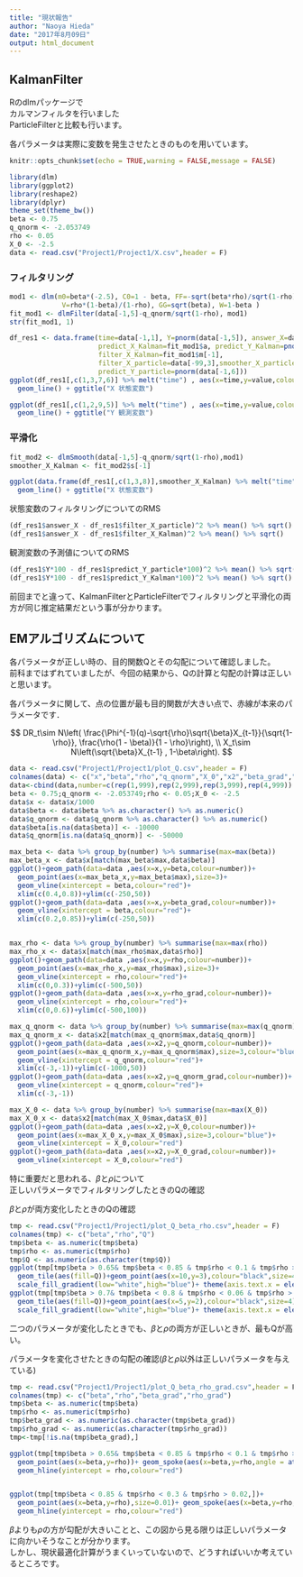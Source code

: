 ```yaml
---
title: "現状報告"
author: "Naoya Hieda"
date: "2017年8月09日"
output: html_document
---
```


## KalmanFilter
Rのdlmパッケージで  
カルマンフィルタを行いました  
ParticleFilterと比較も行います。

各パラメータは実際に変数を発生させたときのものを用いています。
```r
knitr::opts_chunk$set(echo = TRUE,warning = FALSE,message = FALSE)
```

```r
library(dlm)
library(ggplot2)
library(reshape2)
library(dplyr)
theme_set(theme_bw())
beta <- 0.75
q_qnorm <- -2.053749
rho <- 0.05
X_0 <- -2.5
data <- read.csv("Project1/Project1/X.csv",header = F)
```

### フィルタリング
```r
mod1 <- dlm(m0=beta*(-2.5), C0=1 - beta, FF=-sqrt(beta*rho)/sqrt(1-rho),
             V=rho*(1-beta)/(1-rho), GG=sqrt(beta), W=1-beta )
fit_mod1 <- dlmFilter(data[-1,5]-q_qnorm/sqrt(1-rho), mod1)
str(fit_mod1, 1)
```

```r
df_res1 <- data.frame(time=data[-1,1], Y=pnorm(data[-1,5]), answer_X=data[-99,2], 
                      predict_X_Kalman=fit_mod1$a, predict_Y_Kalman=pnorm(fit_mod1$f+ q_qnorm/sqrt(1-rho)),
                      filter_X_Kalman=fit_mod1$m[-1],
                      filter_X_particle=data[-99,3],smoother_X_particle=data[-99,4],
                      predict_Y_particle=pnorm(data[-1,6]))
ggplot(df_res1[,c(1,3,7,6)] %>% melt("time") , aes(x=time,y=value,colour=variable))+
  geom_line() + ggtitle("X 状態変数")

ggplot(df_res1[,c(1,2,9,5)] %>% melt("time") , aes(x=time,y=value,colour=variable))+
  geom_line() + ggtitle("Y 観測変数")
```

### 平滑化

```r
fit_mod2 <- dlmSmooth(data[-1,5]-q_qnorm/sqrt(1-rho),mod1)
smoother_X_Kalman <- fit_mod2$s[-1]
```

```r
ggplot(data.frame(df_res1[,c(1,3,8)],smoother_X_Kalman) %>% melt("time") , aes(x=time,y=value,colour=variable))+
  geom_line() + ggtitle("X 状態変数")
```

状態変数のフィルタリングについてのRMS
```r
(df_res1$answer_X - df_res1$filter_X_particle)^2 %>% mean() %>% sqrt()
(df_res1$answer_X - df_res1$filter_X_Kalman)^2 %>% mean() %>% sqrt()
```
観測変数の予測値についてのRMS
```r
(df_res1$Y*100 - df_res1$predict_Y_particle*100)^2 %>% mean() %>% sqrt()
(df_res1$Y*100 - df_res1$predict_Y_Kalman*100)^2 %>% mean() %>% sqrt()
```

前回までと違って、KalmanFilterとParticleFilterでフィルタリングと平滑化の両方が同じ推定結果だという事が分かります。


## EMアルゴリズムについて

各パラメータが正しい時の、目的関数Qとその勾配について確認しました。  
前科まではずれていましたが、今回の結果から、Qの計算と勾配の計算は正しいと思います。

各パラメータに関して、点の位置が最も目的関数が大きい点で、赤線が本来のパラメータです．　　

$$
DR_t\sim N\left( \frac{\Phi^{-1}(q)-\sqrt{\rho}\sqrt{\beta}X_{t-1}}{\sqrt{1-\rho}}, \frac{\rho(1 - \beta)}{1 - \rho}\right), \\
X_t\sim N\left(\sqrt{\beta}X_{t-1} , 1-\beta\right). 
$$

```r
data <- read.csv("Project1/Project1/plot_Q.csv",header = F)
colnames(data) <- c("x","beta","rho","q_qnorm","X_0","x2","beta_grad","rho_grad","q_qnorm_grad","X_0_grad")
data<-cbind(data,number=c(rep(1,999),rep(2,999),rep(3,999),rep(4,999)) %>% as.factor())
beta <- 0.75;q_qnorm <- -2.053749;rho <- 0.05;X_0 <- -2.5
data$x <- data$x/1000
data$beta <- data$beta %>% as.character() %>% as.numeric()
data$q_qnorm <- data$q_qnorm %>% as.character() %>% as.numeric()
data$beta[is.na(data$beta)] <- -10000
data$q_qnorm[is.na(data$q_qnorm)] <- -50000

max_beta <- data %>% group_by(number) %>% summarise(max=max(beta))
max_beta_x <- data$x[match(max_beta$max,data$beta)]
ggplot()+geom_path(data=data ,aes(x=x,y=beta,colour=number))+
  geom_point(aes(x=max_beta_x,y=max_beta$max),size=3)+
  geom_vline(xintercept = beta,colour="red")+
  xlim(c(0.4,0.8))+ylim(c(-250,50))
ggplot()+geom_path(data=data ,aes(x=x,y=beta_grad,colour=number))+
  geom_vline(xintercept = beta,colour="red")+
  xlim(c(0.2,0.85))+ylim(c(-250,50))


max_rho <- data %>% group_by(number) %>% summarise(max=max(rho))
max_rho_x <- data$x[match(max_rho$max,data$rho)]
ggplot()+geom_path(data=data ,aes(x=x,y=rho,colour=number))+
  geom_point(aes(x=max_rho_x,y=max_rho$max),size=3)+
  geom_vline(xintercept = rho,colour="red")+
  xlim(c(0,0.3))+ylim(c(-500,50))
ggplot()+geom_path(data=data ,aes(x=x,y=rho_grad,colour=number))+
  geom_vline(xintercept = rho,colour="red")+
  xlim(c(0,0.6))+ylim(c(-500,100))

max_q_qnorm <- data %>% group_by(number) %>% summarise(max=max(q_qnorm))
max_q_qnorm_x <- data$x2[match(max_q_qnorm$max,data$q_qnorm)]
ggplot()+geom_path(data=data ,aes(x=x2,y=q_qnorm,colour=number))+
  geom_point(aes(x=max_q_qnorm_x,y=max_q_qnorm$max),size=3,colour="blue")+
  geom_vline(xintercept = q_qnorm,colour="red")+
  xlim(c(-3,-1))+ylim(c(-1000,50))
ggplot()+geom_path(data=data ,aes(x=x2,y=q_qnorm_grad,colour=number))+
  geom_vline(xintercept = q_qnorm,colour="red")+
  xlim(c(-3,-1))

max_X_0 <- data %>% group_by(number) %>% summarise(max=max(X_0))
max_X_0_x <- data$x2[match(max_X_0$max,data$X_0)]
ggplot()+geom_path(data=data ,aes(x=x2,y=X_0,colour=number))+
  geom_point(aes(x=max_X_0_x,y=max_X_0$max),size=3,colour="blue")+
  geom_vline(xintercept = X_0,colour="red")
ggplot()+geom_path(data=data ,aes(x=x2,y=X_0_grad,colour=number))+
  geom_vline(xintercept = X_0,colour="red")
```


特に重要だと思われる、$\beta$と$\rho$について  
正しいパラメータでフィルタリングしたときのQの確認  

$\beta$と$\rho$が両方変化したときのQの確認  
```r
tmp <- read.csv("Project1/Project1/plot_Q_beta_rho.csv",header = F)
colnames(tmp) <- c("beta","rho","Q")
tmp$beta <- as.numeric(tmp$beta)
tmp$rho <- as.numeric(tmp$rho)
tmp$Q <- as.numeric(as.character(tmp$Q))
ggplot(tmp[tmp$beta > 0.65& tmp$beta < 0.85 & tmp$rho < 0.1 & tmp$rho > 0.02,],aes(as.factor(beta),as.factor(rho)))+
  geom_tile(aes(fill=Q))+geom_point(aes(x=10,y=3),colour="black",size=4)+
  scale_fill_gradient(low="white",high="blue")+ theme(axis.text.x = element_text(angle = 90, hjust = 1))
ggplot(tmp[tmp$beta > 0.7& tmp$beta < 0.8 & tmp$rho < 0.06 & tmp$rho > 0.03,],aes(as.factor(beta),as.factor(rho)))+
  geom_tile(aes(fill=Q))+geom_point(aes(x=5,y=2),colour="black",size=4)+
  scale_fill_gradient(low="white",high="blue")+ theme(axis.text.x = element_text(angle = 90, hjust = 1))
```
二つのパラメータが変化したときでも、$\beta$と$\rho$の両方が正しいときが、最もQが高い。


パラメータを変化させたときの勾配の確認($\beta$と$\rho$以外は正しいパラメータを与えている)
```r
tmp <- read.csv("Project1/Project1/plot_Q_beta_rho_grad.csv",header = F)
colnames(tmp) <- c("beta","rho","beta_grad","rho_grad")
tmp$beta <- as.numeric(tmp$beta)
tmp$rho <- as.numeric(tmp$rho)
tmp$beta_grad <- as.numeric(as.character(tmp$beta_grad))
tmp$rho_grad <- as.numeric(as.character(tmp$rho_grad))
tmp<-tmp[!is.na(tmp$beta_grad),]

ggplot(tmp[tmp$beta > 0.65& tmp$beta < 0.85 & tmp$rho < 0.1 & tmp$rho > 0.02,])+
  geom_point(aes(x=beta,y=rho))+ geom_spoke(aes(x=beta,y=rho,angle = atan2(rho_grad,beta_grad), radius = 0.007),arrow=arrow()) + geom_vline(xintercept = beta,colour="red")+
  geom_hline(yintercept = rho,colour="red")


ggplot(tmp[tmp$beta < 0.85 & tmp$rho < 0.3 & tmp$rho > 0.02,])+
  geom_point(aes(x=beta,y=rho),size=0.01)+ geom_spoke(aes(x=beta,y=rho,angle = atan2(rho_grad,beta_grad), radius = 0.007),arrow=arrow(length=unit(0.15,"cm"))) + geom_vline(xintercept = beta,colour="red")+
  geom_hline(yintercept = rho,colour="red")
```

$\beta$よりも$\rho$の方が勾配が大きいことと、この図から見る限りは正しいパラメータに向かいそうなことが分かります。  
しかし、現状最適化計算がうまくいっていないので、どうすればいいか考えているところです。